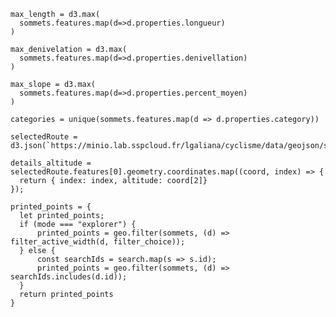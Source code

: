 
```ojs
max_length = d3.max(
  sommets.features.map(d=>d.properties.longueur)
)

max_denivelation = d3.max(
  sommets.features.map(d=>d.properties.denivellation)
)

max_slope = d3.max(
  sommets.features.map(d=>d.properties.percent_moyen)
)
```

```ojs
categories = unique(sommets.features.map(d => d.properties.category))
```



```ojs
selectedRoute = d3.json(`https://minio.lab.sspcloud.fr/lgaliana/cyclisme/data/geojson/split/${selectedClimb.id}.geojson`)
```


```ojs
details_altitude = selectedRoute.features[0].geometry.coordinates.map((coord, index) => {
  return { index: index, altitude: coord[2]}
});
```

```ojs
printed_points = {
  let printed_points;
  if (mode === "explorer") {
      printed_points = geo.filter(sommets, (d) => filter_active_width(d, filter_choice));
  } else {
      const searchIds = search.map(s => s.id);
      printed_points = geo.filter(sommets, (d) => searchIds.includes(d.id));
  }
  return printed_points
}
```